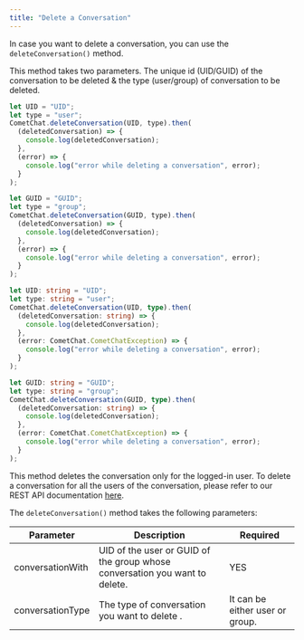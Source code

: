 ```yaml
---
title: "Delete a Conversation"
---
```


In case you want to delete a conversation, you can use the
`deleteConversation()` method.

This method takes two parameters. The unique id (UID/GUID) of the conversation
to be deleted & the type (user/group) of conversation to be deleted.

<CodeGroup>

```js Delete User Conversation
let UID = "UID";
let type = "user";
CometChat.deleteConversation(UID, type).then(
  (deletedConversation) => {
    console.log(deletedConversation);
  },
  (error) => {
    console.log("error while deleting a conversation", error);
  }
);
```

```js Delete Group Conversation
let GUID = "GUID";
let type = "group";
CometChat.deleteConversation(GUID, type).then(
  (deletedConversation) => {
    console.log(deletedConversation);
  },
  (error) => {
    console.log("error while deleting a conversation", error);
  }
);
```

```ts Delete User Conversation (Typescript)
let UID: string = "UID";
let type: string = "user";
CometChat.deleteConversation(UID, type).then(
  (deletedConversation: string) => {
    console.log(deletedConversation);
  },
  (error: CometChat.CometChatException) => {
    console.log("error while deleting a conversation", error);
  }
);
```

```ts Delete Group Conversation (Typescript)
let GUID: string = "GUID";
let type: string = "group";
CometChat.deleteConversation(GUID, type).then(
  (deletedConversation: string) => {
    console.log(deletedConversation);
  },
  (error: CometChat.CometChatException) => {
    console.log("error while deleting a conversation", error);
  }
);
```

</CodeGroup>

This method deletes the conversation only for the logged-in user. To delete a
conversation for all the users of the conversation, please refer to our REST API
documentation [here](/reference/create-apikey).

The `deleteConversation()` method takes the following parameters:

| Parameter        | Description                                                                 | Required                        |
| ---------------- | --------------------------------------------------------------------------- | ------------------------------- |
| conversationWith | UID of the user or GUID of the group whose conversation you want to delete. | YES                             |
| conversationType | The type of conversation you want to delete .                               | It can be either user or group. |
